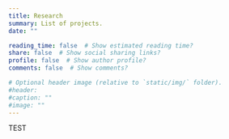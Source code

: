 ```yaml
---
title: Research
summary: List of projects.
date: ""

reading_time: false  # Show estimated reading time?
share: false  # Show social sharing links?
profile: false  # Show author profile?
comments: false  # Show comments?

# Optional header image (relative to `static/img/` folder).
#header: 
#caption: ""
#image: ""
---
```


TEST

